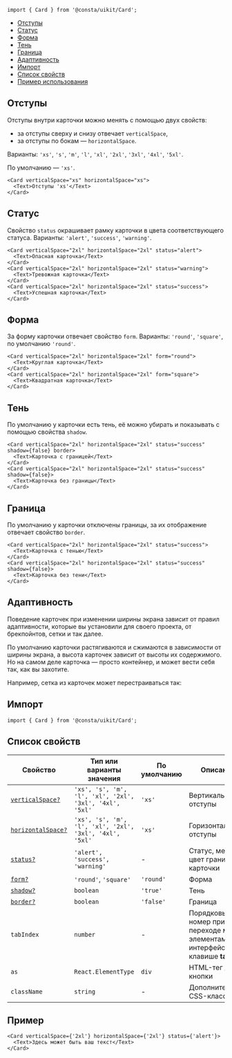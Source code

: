 

```tsx
import { Card } from '@consta/uikit/Card';
```

<MdxMenu>

- [Отступы](#отступы)
- [Статус](#статус)
- [Форма](#форма)
- [Тень](#тень)
- [Граница](#граница)
- [Адаптивность](#адаптивность)
- [Импорт](#импорт)
- [Список свойств](#список-свойств)
- [Пример использования](#пример)

</MdxMenu>

## Отступы

Отступы внутри карточки можно менять с помощью двух свойств:

- за отступы сверху и снизу отвечает `verticalSpace`,
- за отступы по бокам — `horizontalSpace`.

Варианты:
`'xs'`, `'s'`, `'m'`, `'l'`, `'xl'`, `'2xl'`, `'3xl'`, `'4xl'`, `'5xl'`.

По умолчанию — `'xs'`.

```tsx
<Card verticalSpace="xs" horizontalSpace="xs">
  <Text>Отступы 'xs'</Text>
</Card>
```

<CardExampleSpace />

## Статус

Свойство `status` окрашивает рамку карточки в цвета соответствующего статуса. Варианты:
`'alert'`, `'success'`, `'warning'`.

```tsx
<Card verticalSpace="2xl" horizontalSpace="2xl" status="alert">
  <Text>Опасная карточка</Text>
</Card>
<Card verticalSpace="2xl" horizontalSpace="2xl" status="warning">
  <Text>Тревожная карточка</Text>
</Card>
<Card verticalSpace="2xl" horizontalSpace="2xl" status="success">
  <Text>Успешная карточка</Text>
</Card>
```

<CardExampleState />

## Форма

За форму карточки отвечает свойство `form`. Варианты:
`'round'`, `'square'`, по умолчанию `'round'`.

```tsx
<Card verticalSpace="2xl" horizontalSpace="2xl" form="round">
  <Text>Круглая карточка</Text>
</Card>
<Card verticalSpace="2xl" horizontalSpace="2xl" form="square">
  <Text>Квадратная карточка</Text>
</Card>
```

<CardExampleForm />

## Тень

По умолчанию у карточки есть тень, её можно убирать и показывать с помощью свойства `shadow`.

```tsx
<Card verticalSpace="2xl" horizontalSpace="2xl" status="success" shadow={false} border>
  <Text>Карточка с границей</Text>
</Card>
<Card verticalSpace="2xl" horizontalSpace="2xl" status="success" shadow={false}>
  <Text>Карточка без границы</Text>
</Card>
```

<CardExampleBorder />

## Граница

По умолчанию у карточки отключены границы, за их отображение отвечает свойство `border`.

```tsx
<Card verticalSpace="2xl" horizontalSpace="2xl" status="success">
  <Text>Карточка с тенью</Text>
</Card>
<Card verticalSpace="2xl" horizontalSpace="2xl" status="success" shadow={false}>
  <Text>Карточка без тени</Text>
</Card>
```

<CardExampleShadow />

## Адаптивность

Поведение карточек при изменении ширины экрана зависит от правил адаптивности, которые вы установили для своего проекта, от брекпойнтов, сетки и так далее.

По умолчанию карточки растягиваются и сжимаются в зависимости от ширины экрана, а высота карточек зависит от высоты их содержимого. Но на самом деле карточка — просто контейнер, и может вести себя так, как вы захотите.

Например, сетка из карточек может перестраиваться так:

<CardExampleAdaptive name="1440" />
<CardExampleAdaptive name="1280" />
<CardExampleAdaptive name="923" />

## Импорт

```tsx
import { Card } from '@consta/uikit/Card';
```

## Список свойств

| Свойство                       | Тип или варианты значения                               | По умолчанию | Описание                                                                     |
| ------------------------------ | ------------------------------------------------------- | ------------ | ---------------------------------------------------------------------------- |
| [`verticalSpace?`](#отступы)   | `'xs', 's', 'm', 'l', 'xl', '2xl', '3xl', '4xl', '5xl'` | `'xs'`       | Вертикальные отступы                                                         |
| [`horizontalSpace?`](#отступы) | `'xs', 's', 'm', 'l', 'xl', '2xl', '3xl', '4xl', '5xl'` | `'xs'`       | Горизонтальные отступы                                                       |
| [`status?`](#статус)           | `'alert', 'success', 'warning'`                         | -            | Статус, меняет цвет границ карточки                                          |
| [`form?`](#форма)              | `'round'`, `'square'`                                   | `'round'`    | Форма                                                                        |
| [`shadow?`](#тень)             | `boolean`                                               | `'true'`     | Тень                                                                         |
| [`border?`](#граница)          | `boolean`                                               | `'false'`    | Граница                                                                      |
| `tabIndex`                     | `number`                                                | -            | Порядковый номер при переходе между элементами интерфейса по клавише **tab** |
| `as`                           | `React.ElementType`                                     | `div`        | HTML-тег для кнопки                                                          |
| `className`                    | `string`                                                | -            | Дополнительные CSS-классы                                                    |

## Пример

```tsx
<Card verticalSpace={'2xl'} horizontalSpace={'2xl'} status={'alert'}>
  <Text>Здесь может быть ваш текст</Text>
</Card>
```

<CardExample />
